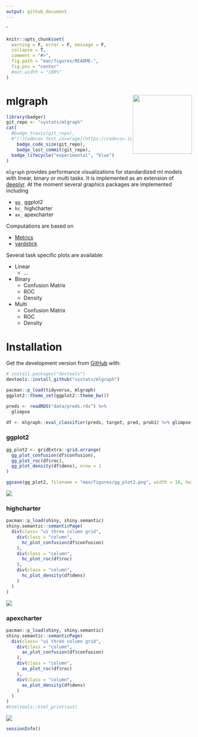 ```yaml
---
output: github_document
---
```


<head>
  <link rel="stylesheet" type="text/css" href="https://d335w9rbwpvuxm.cloudfront.net/semantic.min.css"/>'
</head>

<!-- README.md is generated from README.Rmd. Please edit that file -->

```r
knitr::opts_chunk$set(
  warning = F, error = F, message = F,
  collapse = T,
  comment = "#>",
  fig.path = "man/figures/README-",
  fig.pos = "center"
  #out.width = "100%"
)
```


# mlgraph <img src="data/mlgraph.png" width="160px" align="right" />

```r
library(badger)
git_repo <- "systats/mlgraph"
cat(
  #badge_travis(git_repo),
  #"[![Codecov test coverage](https://codecov.io/gh/favstats/peRspective/branch/master/graph/badge.svg)](https://codecov.io/gh/favstats/peRspective?branch=master)",
	badge_code_size(git_repo),
	badge_last_commit(git_repo),
  badge_lifecycle("experimental", "blue")
)
```


`mlgraph` provides performance visualizations for standardized ml models with linear, binary or multi tasks. It is implemented as an extension of [deeplyr](). At the moment several graphics packages are implemented including

* `gg_` ggplot2 
* `hc_` highcharter 
* `ax_` apexcharter 

Computations are based on 

* [Metrics](https://github.com/mfrasco/Metrics)
* [yardstick](https://github.com/tidymodels/yardstick)

Several task specific plots are available:

* Linear 
    + ...
* Binary
    + Confusion Matrix
    + ROC
    + Density
* Multi
    + Confusion Matrix
    + ROC
    + Density


# Installation

Get the development version from [GitHub](https://github.com/) with:

``` r
# install.packages("devtools")
devtools::install_github("systats/mlgraph")
```

```r
pacman::p_load(tidyverse, mlgraph)
ggplot2::theme_set(ggplot2::theme_bw())
```



```r
preds <- readRDS("data/preds.rds") %>% 
  glimpse
```


```r
df <- mlgraph::eval_classifier(preds, target, pred, prob1) %>% glimpse
```


### ggplot2

```r
gg_plot2 <- gridExtra::grid.arrange(
  gg_plot_confusion(df$confusion), 
  gg_plot_roc(df$roc),
  gg_plot_density(df$dens), nrow = 1
)

ggsave(gg_plot2, filename = "man/figures/gg_plot2.png", width = 18, height = 6)
```

![](man/figures/gg_charts.png)


### highcharter

```r
pacman::p_load(shiny, shiny.semantic)
shiny.semantic::semanticPage(
  div(class= "ui three column grid", 
    div(class = "column",
      hc_plot_confusion(df$confusion)
    ),
    div(class = "column",
      hc_plot_roc(df$roc)
    ),
    div(class = "column",
      hc_plot_density(df$dens)
    )
  )
)
```


![](man/figures/hc_charts.png)

### apexcharter

```r
pacman::p_load(shiny, shiny.semantic)
shiny.semantic::semanticPage(
  div(class= "ui three column grid", 
    div(class = "column",
      ax_plot_confusion(df$confusion)
    ),
    div(class = "column",
      ax_plot_roc(df$roc)
    ),
    div(class = "column",
      ax_plot_density(df$dens)
    )
  )
)
#htmltools::html_print(out)
```

![](man/figures/ax_charts.png)


```r
sessionInfo()
```




